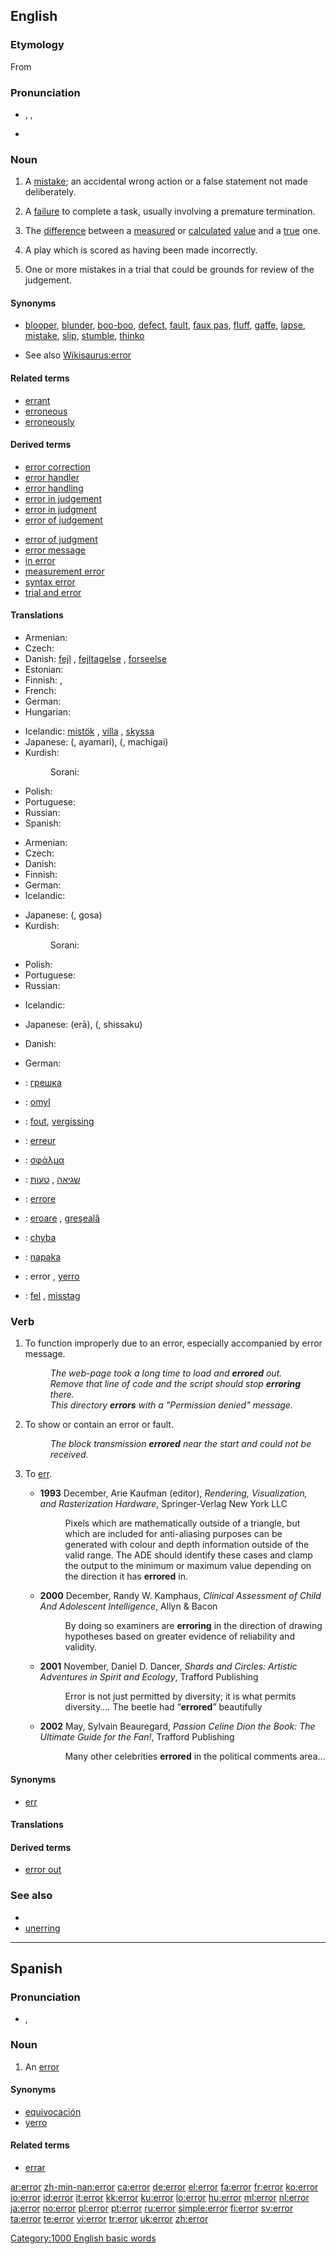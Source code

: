 {{wikipedia}}
==English==

===Etymology===
From {{etyl|la}} {{term|error||wandering about|lang=la}}

===Pronunciation===
* {{enPR|ĕr'ə(r)}}, {{IPA|/ˈɛ.ɹə(ɹ)/}}, {{SAMPA|/"Er@(r)/}}
*: {{audio|en-us-error.ogg|Audio (US)}}
*: {{rhymes|ɛrə(r)}}
* {{homophones|era}} {{qualifier|in [[non-rhotic]] US pronunciations}}

===Noun===
{{en-noun|s|-}}

# {{countable}} A [[mistake]]; an accidental wrong action or a false statement not made deliberately.
# {{computing|countable}} A [[failure]] to complete a task, usually involving a premature termination.
# {{statistics|countable}} The [[difference]] between a [[measured]] or [[calculated]] [[value]] and a [[true]] one.
# {{baseball|countable}} A play which is scored as having been made incorrectly.
# {{context|appellate|_|legal|uncountable}} One or more mistakes in a trial that could be grounds for review of the judgement.

====Synonyms====
* {{sense|a mistake}} [[blooper]], [[blunder]], [[boo-boo]], [[defect]], [[fault]], [[faux pas]], [[fluff]], [[gaffe]], [[lapse]], [[mistake]], [[slip]], [[stumble]], [[thinko]]
* See also [[Wikisaurus:error]]

====Related terms====
* [[errant]]
* [[erroneous]]
* [[erroneously]]

====Derived terms====
{{rel-top|terms derived from error}}
* [[error correction]]
* [[error handler]]
* [[error handling]]
* [[error in judgement]]
* [[error in judgment]]
* [[error of judgement]]
{{rel-mid}}
* [[error of judgment]]
* [[error message]]
* [[in error]]
* [[measurement error]]
* [[syntax error]]
* [[trial and error]]
{{rel-bottom}}

====Translations====
{{trans-top|mistake}}
* Armenian: {{t|hy|սխալ|sc=Armn|tr=sxal}}
* Czech: {{t+|cs|chyba|f}}
* Danish: [[fejl]] {{c}}, [[fejltagelse]] {{c}}, [[forseelse]] {{c}}
* Estonian: {{t-|et|viga}}
* Finnish: {{t+|fi|erehdys}}, {{t+|fi|virhe}}
* French: {{t+|fr|erreur|f}}
* German: {{t+|de|Fehler|m}}
* Hungarian: {{t+|hu|hiba}}
{{trans-mid}}
* Icelandic: [[mistök]] {{f}}, [[villa]] {{f}}, [[skyssa]] {{f}}
* Japanese: {{Jpan|[[誤り]]}} ({{Jpan|[[あやまり]]}}, ayamari), {{Jpan|[[間違い]]}} ({{Jpan|[[まちがい]]}}, machigai)
* Kurdish:
*: Sorani: {{t|ku|هه‌ڵه‌|tr=hele|sc=KUchar}}
* Polish: {{t+|pl|błąd|m}}
* Portuguese: {{t+|pt|erro|m}}
* Russian: {{t|ru|oшибкa|f|tr=ošíbka}}
* Spanish: {{t-|es|error|m}}
{{trans-bottom}}

{{trans-top|difference between a measured or calculated value and a true one}}
* Armenian: {{t|hy|սխալ|sc=Armn|tr=sxal}}
* Czech: {{t+|cs|chyba|f}}
* Danish: {{t-|da|afvigelse|c}}
* Finnish: {{t+|fi|virhe}}
* German: {{t+|de|Fehler|m}}
* Icelandic: {{t-|is|skekkja|f}}
{{trans-mid}}
* Japanese: {{Jpan|[[誤差]]}} ({{Jpan|[[ごさ]]}}, gosa)
* Kurdish:
*: Sorani: {{t|ku|هه‌ڵه‌|tr=hele|sc=KUchar}}
* Polish: {{t|pl|błąd pomiaru|m}}
* Portuguese: {{t+|pt|erro|m}}
* Russian: {{t|ru|погрешность|f|tr=pogr'éšnost'|sc=Cyrl}}
{{trans-bottom}}

{{trans-top|baseball: play which is scored as having been made incorrectly}}
* Icelandic: {{t-|is|Villa|f}}
{{trans-mid}}
* Japanese: {{Jpan|[[エラー]]}} (erā), {{Jpan|[[失策]]}} ({{Jpan|[[しっさく]]}}, shissaku)
{{trans-bottom}}

{{trans-top|one or more mistakes in a trial that could be grounds for review of the judgement}}
* Danish: {{t-|da|fejl|c}}
{{trans-mid}}
* German: {{t+|de|Irrtum|n}}
{{trans-bottom}}

{{checktrans-top}}
* {{ttbc|Bulgarian}}: [[грешка]] {{f}}
* {{ttbc|Czech}}: [[omyl]] {{m}}
* {{ttbc|Dutch}}: [[fout]], [[vergissing]] {{f}}
* {{ttbc|French}}: [[erreur]] {{f}}
* {{ttbc|Greek}}: [[σφάλμα]] {{n}}
* {{ttbc|Hebrew}}: [[שגיאה]] {{f}}, [[טעות]] {{f}}
{{trans-mid}}
* {{ttbc|Italian}}: [[errore]] {{m}}
* {{ttbc|Romanian}}: [[eroare]] {{f}}, [[greşeală]] {{f}}
* {{ttbc|Slovak}}: [[chyba]] {{f}}
* {{ttbc|Slovene}}: [[napaka]] {{f}}
* {{ttbc|Spanish}}: error {{m}}, [[yerro]] {{m}}
* {{ttbc|Swedish}}: [[fel]] {{n}}, [[misstag]] {{n}}
{{trans-bottom}}

===Verb===
{{en-verb}}

# {{computing}} To function improperly due to an error, especially accompanied by error message.
#: ''The web-page took a long time to load and '''errored''' out.''
#: ''Remove that line of code and the script should stop '''erroring''' there.''
#: ''This directory '''errors''' with a "Permission denied" message.''
# {{telecommunications}} To show or contain an error or fault.
#: ''The block transmission '''errored''' near the start and could not be received.''
# {{non-standard}} To [[err]].
#* '''1993''' December, Arie Kaufman (editor), ''Rendering, Visualization, and Rasterization Hardware'', Springer-Verlag New York LLC
#*: Pixels which are mathematically outside of a triangle, but which are included for anti-aliasing purposes can be generated with colour and depth information outside of the valid range. The ADE should identify these cases and clamp the output to the minimum or maximum value depending on the direction it has '''errored''' in.
#* '''2000''' December, Randy W. Kamphaus, ''Clinical Assessment of Child And Adolescent Intelligence'', Allyn & Bacon
#*: By doing so examiners are '''erroring''' in the direction of drawing hypotheses based on greater evidence of reliability and validity.
#* '''2001''' November, Daniel D. Dancer, ''Shards and Circles: Artistic Adventures in Spirit and Ecology'', Trafford Publishing
#*: Error is not just permitted by diversity; it is what permits diversity.''...'' The beetle had “'''errored'''” beautifully
#* '''2002''' May, Sylvain Beauregard, ''Passion Celine Dion the Book: The Ultimate Guide for the Fan!'', Trafford Publishing
#*: Many other celebrities '''errored''' in the political comments area...<!--[sic.]-->

====Synonyms====
* [[err]]

====Translations====
{{trans-top|To show an error}}
{{trans-mid}}
{{trans-bottom}}

{{trans-top|to cause or contain an error}}
{{trans-mid}}
{{trans-bottom}}

{{trans-see|(nonstandard) To make a mistake; to result in an error|err}}

====Derived terms====
* [[error out]]

===See also===
* {{pedialite}}
* [[unerring]]

[[Category:1000 English basic words]]

----

==Spanish==

===Pronunciation===
* {{IPA|[eˈroɾ]|lang=es}}, {{SAMPA|/e"ro4/}}

===Noun===
{{es-noun-m|pl=errores}}

# An [[#English|error]]

====Synonyms====
* [[equivocación]] {{f}}
* [[yerro]] {{m}}

====Related terms====
* [[errar]]

[[ar:error]]
[[zh-min-nan:error]]
[[ca:error]]
[[de:error]]
[[el:error]]
[[fa:error]]
[[fr:error]]
[[ko:error]]
[[io:error]]
[[id:error]]
[[it:error]]
[[kk:error]]
[[ku:error]]
[[lo:error]]
[[hu:error]]
[[ml:error]]
[[nl:error]]
[[ja:error]]
[[no:error]]
[[pl:error]]
[[pt:error]]
[[ru:error]]
[[simple:error]]
[[fi:error]]
[[sv:error]]
[[ta:error]]
[[te:error]]
[[vi:error]]
[[tr:error]]
[[uk:error]]
[[zh:error]]